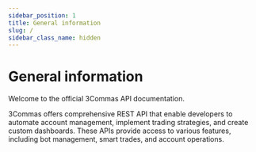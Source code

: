 ```yaml
---
sidebar_position: 1
title: General information
slug: /
sidebar_class_name: hidden
---
```


# General information

Welcome to the official 3Commas API documentation.

3Commas offers comprehensive REST API that enable developers to automate account management, implement trading strategies, and create custom dashboards. These APIs provide access to various features, including bot management, smart trades, and account operations.